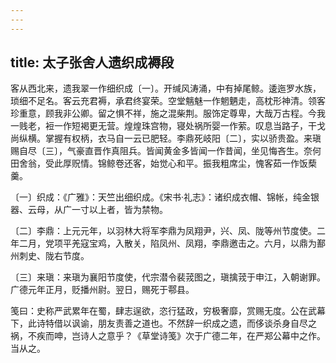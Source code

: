 ```yaml
---
---
---
```

title: 太子张舍人遗织成褥段
---




客从西北来，遗我翠一作细织成〔一〕。开缄风涛涌，中有掉尾鲸。逶迤罗水族，琐细不足名。客云充君褥，承君终宴荣。空堂魑魅一作魍魉走，高枕形神清。领客珍重意，顾我非公卿。留之惧不祥，施之混柴荆。服饰定尊卑，大哉万古程。今我一贱老，裋一作短褐更无营。煌煌珠宫物，寝处祸所婴一作萦。叹息当路子，干戈尚纵横。掌握有权柄，衣马自一云已肥轻。李鼎死岐阳〔二〕，实以骄贵盈。来瑱赐自尽〔三〕，气豪直晋作真阻兵。皆闻黄金多皆闻一作昔闻，坐见悔吝生。奈何田舍翁，受此厚贶情。锦鲸卷还客，始觉心和平。振我粗席尘，愧客茹一作饭蔾羹。

〔一〕织成：《广雅》：天竺出细织成。《宋书·礼志》：诸织成衣帽、锦帐，纯金银器、云母，从广一寸以上者，皆为禁物。

〔二〕李鼎：上元元年，以羽林大将军李鼎为凤翔尹，兴、凤、陇等州节度使。二年二月，党项平羌寇宝鸡，入散关，陷凤州、凤翔，李鼎邀击之。六月，以鼎为鄯州刺史、陇右节度。

〔三〕来瑱：来瑱为襄阳节度使，代宗潜令裴茙图之，瑱擒茙于申江，入朝谢罪。广德元年正月，贬播州尉。翌日，赐死于鄠县。

笺曰：史称严武累年在蜀，肆志逞欲，恣行猛政，穷极奢靡，赏赐无度。公在武幕下，此诗特借以讽谕，朋友责善之道也。不然辞一织成之遗，而侈谈杀身自尽之祸，不疾而呻，岂诗人之意乎？《草堂诗笺》次于广德二年，在严郑公幕中之作。当从之。